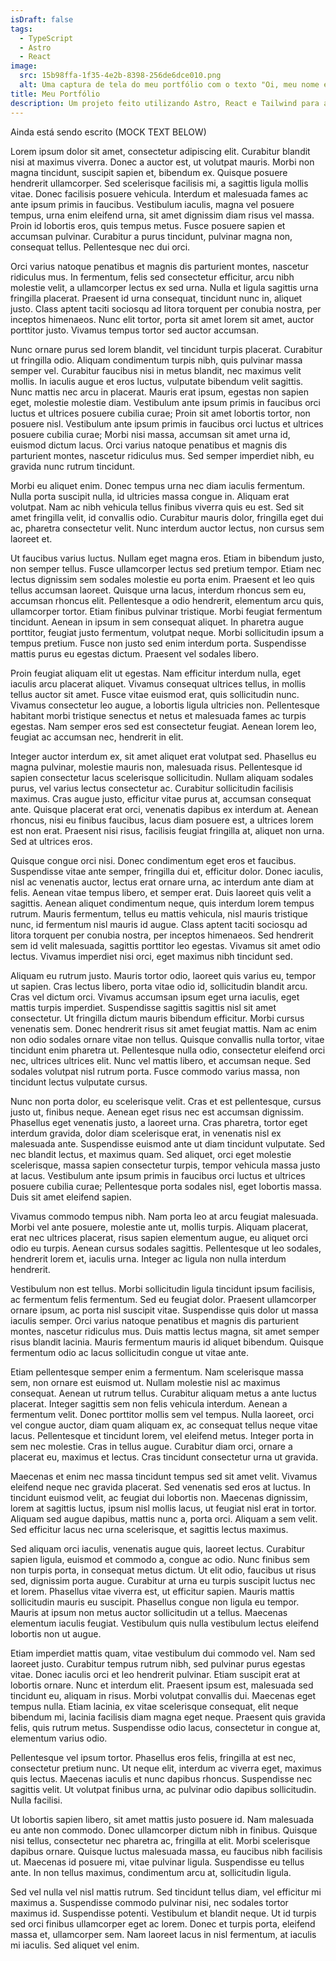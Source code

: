 ```yaml
---
isDraft: false
tags:
  - TypeScript
  - Astro
  - React
image:
  src: 15b98ffa-1f35-4e2b-8398-256de6dce010.png
  alt: Uma captura de tela do meu portfólio com o texto "Oi, meu nome é Francisco Cândido, um desenvolvedor frontend do Brasil".
title: Meu Portfólio
description: Um projeto feito utilizando Astro, React e Tailwind para armazenar meus projetos e mostrar um pouco mais das minhas habilidades.
---
```


Ainda está sendo escrito (MOCK TEXT BELOW)

Lorem ipsum dolor sit amet, consectetur adipiscing elit. Curabitur blandit nisi at maximus viverra. Donec a auctor est, ut volutpat mauris. Morbi non magna tincidunt, suscipit sapien et, bibendum ex. Quisque posuere hendrerit ullamcorper. Sed scelerisque facilisis mi, a sagittis ligula mollis vitae. Donec facilisis posuere vehicula. Interdum et malesuada fames ac ante ipsum primis in faucibus. Vestibulum iaculis, magna vel posuere tempus, urna enim eleifend urna, sit amet dignissim diam risus vel massa. Proin id lobortis eros, quis tempus metus. Fusce posuere sapien et accumsan pulvinar. Curabitur a purus tincidunt, pulvinar magna non, consequat tellus. Pellentesque nec dui orci.

Orci varius natoque penatibus et magnis dis parturient montes, nascetur ridiculus mus. In fermentum, felis sed consectetur efficitur, arcu nibh molestie velit, a ullamcorper lectus ex sed urna. Nulla et ligula sagittis urna fringilla placerat. Praesent id urna consequat, tincidunt nunc in, aliquet justo. Class aptent taciti sociosqu ad litora torquent per conubia nostra, per inceptos himenaeos. Nunc elit tortor, porta sit amet lorem sit amet, auctor porttitor justo. Vivamus tempus tortor sed auctor accumsan.

Nunc ornare purus sed lorem blandit, vel tincidunt turpis placerat. Curabitur ut fringilla odio. Aliquam condimentum turpis nibh, quis pulvinar massa semper vel. Curabitur faucibus nisi in metus blandit, nec maximus velit mollis. In iaculis augue et eros luctus, vulputate bibendum velit sagittis. Nunc mattis nec arcu in placerat. Mauris erat ipsum, egestas non sapien eget, molestie molestie diam. Vestibulum ante ipsum primis in faucibus orci luctus et ultrices posuere cubilia curae; Proin sit amet lobortis tortor, non posuere nisl. Vestibulum ante ipsum primis in faucibus orci luctus et ultrices posuere cubilia curae; Morbi nisi massa, accumsan sit amet urna id, euismod dictum lacus. Orci varius natoque penatibus et magnis dis parturient montes, nascetur ridiculus mus. Sed semper imperdiet nibh, eu gravida nunc rutrum tincidunt.

Morbi eu aliquet enim. Donec tempus urna nec diam iaculis fermentum. Nulla porta suscipit nulla, id ultricies massa congue in. Aliquam erat volutpat. Nam ac nibh vehicula tellus finibus viverra quis eu est. Sed sit amet fringilla velit, id convallis odio. Curabitur mauris dolor, fringilla eget dui ac, pharetra consectetur velit. Nunc interdum auctor lectus, non cursus sem laoreet et.

Ut faucibus varius luctus. Nullam eget magna eros. Etiam in bibendum justo, non semper tellus. Fusce ullamcorper lectus sed pretium tempor. Etiam nec lectus dignissim sem sodales molestie eu porta enim. Praesent et leo quis tellus accumsan laoreet. Quisque urna lacus, interdum rhoncus sem eu, accumsan rhoncus elit. Pellentesque a odio hendrerit, elementum arcu quis, ullamcorper tortor. Etiam finibus pulvinar tristique. Morbi feugiat fermentum tincidunt. Aenean in ipsum in sem consequat aliquet. In pharetra augue porttitor, feugiat justo fermentum, volutpat neque. Morbi sollicitudin ipsum a tempus pretium. Fusce non justo sed enim interdum porta. Suspendisse mattis purus eu egestas dictum. Praesent vel sodales libero.

Proin feugiat aliquam elit ut egestas. Nam efficitur interdum nulla, eget iaculis arcu placerat aliquet. Vivamus consequat ultrices tellus, in mollis tellus auctor sit amet. Fusce vitae euismod erat, quis sollicitudin nunc. Vivamus consectetur leo augue, a lobortis ligula ultricies non. Pellentesque habitant morbi tristique senectus et netus et malesuada fames ac turpis egestas. Nam semper eros sed est consectetur feugiat. Aenean lorem leo, feugiat ac accumsan nec, hendrerit in elit.

Integer auctor interdum ex, sit amet aliquet erat volutpat sed. Phasellus eu magna pulvinar, molestie mauris non, malesuada risus. Pellentesque id sapien consectetur lacus scelerisque sollicitudin. Nullam aliquam sodales purus, vel varius lectus consectetur ac. Curabitur sollicitudin facilisis maximus. Cras augue justo, efficitur vitae purus at, accumsan consequat ante. Quisque placerat erat orci, venenatis dapibus ex interdum at. Aenean rhoncus, nisi eu finibus faucibus, lacus diam posuere est, a ultrices lorem est non erat. Praesent nisi risus, facilisis feugiat fringilla at, aliquet non urna. Sed at ultrices eros.

Quisque congue orci nisi. Donec condimentum eget eros et faucibus. Suspendisse vitae ante semper, fringilla dui et, efficitur dolor. Donec iaculis, nisl ac venenatis auctor, lectus erat ornare urna, ac interdum ante diam at felis. Aenean vitae tempus libero, et semper erat. Duis laoreet quis velit a sagittis. Aenean aliquet condimentum neque, quis interdum lorem tempus rutrum. Mauris fermentum, tellus eu mattis vehicula, nisl mauris tristique nunc, id fermentum nisl mauris id augue. Class aptent taciti sociosqu ad litora torquent per conubia nostra, per inceptos himenaeos. Sed hendrerit sem id velit malesuada, sagittis porttitor leo egestas. Vivamus sit amet odio lectus. Vivamus imperdiet nisi orci, eget maximus nibh tincidunt sed.

Aliquam eu rutrum justo. Mauris tortor odio, laoreet quis varius eu, tempor ut sapien. Cras lectus libero, porta vitae odio id, sollicitudin blandit arcu. Cras vel dictum orci. Vivamus accumsan ipsum eget urna iaculis, eget mattis turpis imperdiet. Suspendisse sagittis sagittis nisl sit amet consectetur. Ut fringilla dictum mauris bibendum efficitur. Morbi cursus venenatis sem. Donec hendrerit risus sit amet feugiat mattis. Nam ac enim non odio sodales ornare vitae non tellus. Quisque convallis nulla tortor, vitae tincidunt enim pharetra ut. Pellentesque nulla odio, consectetur eleifend orci nec, ultrices ultrices elit. Nunc vel mattis libero, et accumsan neque. Sed sodales volutpat nisl rutrum porta. Fusce commodo varius massa, non tincidunt lectus vulputate cursus.

Nunc non porta dolor, eu scelerisque velit. Cras et est pellentesque, cursus justo ut, finibus neque. Aenean eget risus nec est accumsan dignissim. Phasellus eget venenatis justo, a laoreet urna. Cras pharetra, tortor eget interdum gravida, dolor diam scelerisque erat, in venenatis nisl ex malesuada ante. Suspendisse euismod ante ut diam tincidunt vulputate. Sed nec blandit lectus, et maximus quam. Sed aliquet, orci eget molestie scelerisque, massa sapien consectetur turpis, tempor vehicula massa justo at lacus. Vestibulum ante ipsum primis in faucibus orci luctus et ultrices posuere cubilia curae; Pellentesque porta sodales nisl, eget lobortis massa. Duis sit amet eleifend sapien.

Vivamus commodo tempus nibh. Nam porta leo at arcu feugiat malesuada. Morbi vel ante posuere, molestie ante ut, mollis turpis. Aliquam placerat, erat nec ultrices placerat, risus sapien elementum augue, eu aliquet orci odio eu turpis. Aenean cursus sodales sagittis. Pellentesque ut leo sodales, hendrerit lorem et, iaculis urna. Integer ac ligula non nulla interdum hendrerit.

Vestibulum non est tellus. Morbi sollicitudin ligula tincidunt ipsum facilisis, ac fermentum felis fermentum. Sed eu feugiat dolor. Praesent ullamcorper ornare ipsum, ac porta nisl suscipit vitae. Suspendisse quis dolor ut massa iaculis semper. Orci varius natoque penatibus et magnis dis parturient montes, nascetur ridiculus mus. Duis mattis lectus magna, sit amet semper risus blandit lacinia. Mauris fermentum mauris id aliquet bibendum. Quisque fermentum odio ac lacus sollicitudin congue ut vitae ante.

Etiam pellentesque semper enim a fermentum. Nam scelerisque massa sem, non ornare est euismod ut. Nullam molestie nisl ac maximus consequat. Aenean ut rutrum tellus. Curabitur aliquam metus a ante luctus placerat. Integer sagittis sem non felis vehicula interdum. Aenean a fermentum velit. Donec porttitor mollis sem vel tempus. Nulla laoreet, orci vel congue auctor, diam quam aliquam ex, ac consequat tellus neque vitae lacus. Pellentesque et tincidunt lorem, vel eleifend metus. Integer porta in sem nec molestie. Cras in tellus augue. Curabitur diam orci, ornare a placerat eu, maximus et lectus. Cras tincidunt consectetur urna ut gravida.

Maecenas et enim nec massa tincidunt tempus sed sit amet velit. Vivamus eleifend neque nec gravida placerat. Sed venenatis sed eros at luctus. In tincidunt euismod velit, ac feugiat dui lobortis non. Maecenas dignissim, lorem at sagittis luctus, ipsum nisl mollis lacus, ut feugiat nisl erat in tortor. Aliquam sed augue dapibus, mattis nunc a, porta orci. Aliquam a sem velit. Sed efficitur lacus nec urna scelerisque, et sagittis lectus maximus.

Sed aliquam orci iaculis, venenatis augue quis, laoreet lectus. Curabitur sapien ligula, euismod et commodo a, congue ac odio. Nunc finibus sem non turpis porta, in consequat metus dictum. Ut elit odio, faucibus ut risus sed, dignissim porta augue. Curabitur at urna eu turpis suscipit luctus nec et lorem. Phasellus vitae viverra est, ut efficitur sapien. Mauris mattis sollicitudin mauris eu suscipit. Phasellus congue non ligula eu tempor. Mauris at ipsum non metus auctor sollicitudin ut a tellus. Maecenas elementum iaculis feugiat. Vestibulum quis nulla vestibulum lectus eleifend lobortis non ut augue.

Etiam imperdiet mattis quam, vitae vestibulum dui commodo vel. Nam sed laoreet justo. Curabitur tempus rutrum nibh, sed pulvinar purus egestas vitae. Donec iaculis orci et leo hendrerit pulvinar. Etiam suscipit erat at lobortis ornare. Nunc et interdum elit. Praesent ipsum est, malesuada sed tincidunt eu, aliquam in risus. Morbi volutpat convallis dui. Maecenas eget tempus nulla. Etiam lacinia, ex vitae scelerisque consequat, elit neque bibendum mi, lacinia facilisis diam magna eget neque. Praesent quis gravida felis, quis rutrum metus. Suspendisse odio lacus, consectetur in congue at, elementum varius odio.

Pellentesque vel ipsum tortor. Phasellus eros felis, fringilla at est nec, consectetur pretium nunc. Ut neque elit, interdum ac viverra eget, maximus quis lectus. Maecenas iaculis et nunc dapibus rhoncus. Suspendisse nec sagittis velit. Ut volutpat finibus urna, ac pulvinar odio dapibus sollicitudin. Nulla facilisi.

Ut lobortis sapien libero, sit amet mattis justo posuere id. Nam malesuada eu ante non commodo. Donec ullamcorper dictum nibh in finibus. Quisque nisi tellus, consectetur nec pharetra ac, fringilla at elit. Morbi scelerisque dapibus ornare. Quisque luctus malesuada massa, eu faucibus nibh facilisis ut. Maecenas id posuere mi, vitae pulvinar ligula. Suspendisse eu tellus ante. In non tellus maximus, condimentum arcu at, sollicitudin ligula.

Sed vel nulla vel nisl mattis rutrum. Sed tincidunt tellus diam, vel efficitur mi maximus a. Suspendisse commodo pulvinar nisi, nec sodales tortor maximus id. Suspendisse potenti. Vestibulum et blandit neque. Ut id turpis sed orci finibus ullamcorper eget ac lorem. Donec et turpis porta, eleifend massa et, ullamcorper sem. Nam laoreet lacus in nisl fermentum, at iaculis mi iaculis. Sed aliquet vel enim.
